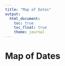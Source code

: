 ```yaml
---
title: "Map of Dates"
output: 
  html_document:
    toc: true
    toc_float: true
    theme: journal
---
```


# Map of Dates



